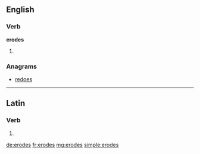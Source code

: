 ==English==

===Verb===
'''erodes'''

# {{third-person singular of|erode}}

===Anagrams===
* [[redoes#English|redoes]]

----

==Latin==

===Verb===
{{la-verb-form|ērōdēs}}

# {{conjugation of|erodo|ērōdō|2|s|fut|act|ind|lang=la}}

[[de:erodes]]
[[fr:erodes]]
[[mg:erodes]]
[[simple:erodes]]